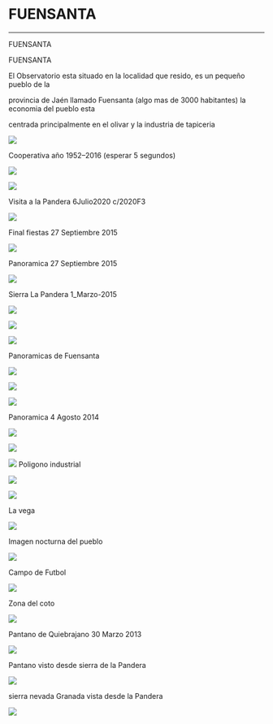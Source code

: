 # FUENSANTA
---


FUENSANTA

FUENSANTA

El Observatorio esta situado en la localidad que resido, es un pequeño pueblo de la

provincia de Jaén llamado Fuensanta (algo mas de 3000 habitantes) la economia del pueblo esta

centrada principalmente en el olivar y la industria de tapiceria

<img 
	src="https://astroccd.files.wordpress.com/2013/03/entradarr.jpg"
	loading="lazy" 
/>

Cooperativa año 1952–2016 (esperar 5 segundos)

<img 
	src="https://astroccd.files.wordpress.com/2020/07/pandera2jpg.jpg"
	loading="lazy" 
/>

<img 
	src="https://astroccd.files.wordpress.com/2020/07/pandera.jpg"
	loading="lazy" 
/>

Visita a la Pandera 6Julio2020 c/2020F3

<img 
	src="https://astroccd.files.wordpress.com/2013/03/fotos-cooperativa-005.gif"
	loading="lazy" 
/>

Final fiestas 27 Septiembre 2015

<img 
	src="https://astroccd.files.wordpress.com/2013/03/mosaico-fiesta-pueblo-27sep2015_re1.jpg"
	loading="lazy" 
/>

Panoramica 27 Septiembre 2015

<img 
	src="https://astroccd.files.wordpress.com/2013/03/panoramica-2-re.jpg"
	loading="lazy" 
/>

Sierra La Pandera 1_Marzo-2015

<img 
	src="https://astroccd.files.wordpress.com/2013/03/cima-pandera.jpg"
	loading="lazy" 
/>

<img 
	src="https://astroccd.files.wordpress.com/2013/03/pantano-1marzo2015.jpg"
	loading="lazy" 
/>

<img 
	src="https://astroccd.files.wordpress.com/2013/03/sierraa-nevadapanoramica_marzo_20115.jpg"
	loading="lazy" 
/>

Panoramicas de Fuensanta

<img 
	src="https://astroccd.files.wordpress.com/2013/03/fuensanta.jpg"
	loading="lazy" 
/>

<img 
	src="https://astroccd.files.wordpress.com/2013/03/panoramica4agosto2014.jpg"
	loading="lazy" 
/>

<img 
	src="https://astroccd.files.wordpress.com/2013/03/sierrar-copia.jpg"
	loading="lazy" 
/>

Panoramica 4 Agosto 2014

<img 
	src="https://astroccd.files.wordpress.com/2013/03/panoramica-pueblo-nevado-8-enero-2010.jpg"
	loading="lazy" 
/>

<img 
	src="https://astroccd.files.wordpress.com/2013/03/panoramica-vega.jpg"
	loading="lazy" 
/>

<img 
	src="https://astroccd.files.wordpress.com/2013/03/mosaico-pro-re.jpg"
	loading="lazy" 
/>
Poligono industrial

<img 
	src="https://astroccd.files.wordpress.com/2013/03/poligono-amanecer.jpg"
	loading="lazy" 
/>

<img 
	src="https://astroccd.files.wordpress.com/2013/03/poligono-industrialimg_1813.jpg"
	loading="lazy" 
/>

La vega

<img 
	src="https://astroccd.files.wordpress.com/2013/03/vega-re-p3252261_1.jpg"
	loading="lazy" 
/>

Imagen nocturna del pueblo

<img 
	src="https://astroccd.files.wordpress.com/2013/03/re-pro-img_1740_filtered.jpg"
	loading="lazy" 
/>

Campo de Futbol

<img 
	src="https://astroccd.files.wordpress.com/2013/03/futbol.jpg"
	loading="lazy" 
/>

Zona del coto

<img 
	src="https://astroccd.files.wordpress.com/2013/03/panorama-2.jpg"
	loading="lazy" 
/>

Pantano de Quiebrajano 30 Marzo 2013

<img 
	src="https://astroccd.files.wordpress.com/2013/03/pantano-quiebrajano-30marzo-2013.jpg"
	loading="lazy" 
/>

Pantano visto desde sierra de la Pandera

<img 
	src="https://astroccd.files.wordpress.com/2013/03/pantano-pandera.jpg"
	loading="lazy" 
/>

sierra nevada Granada vista desde la Pandera

<img 
	src="https://astroccd.files.wordpress.com/2013/03/sierra-nevadapa.jpg"
	loading="lazy" 
/>